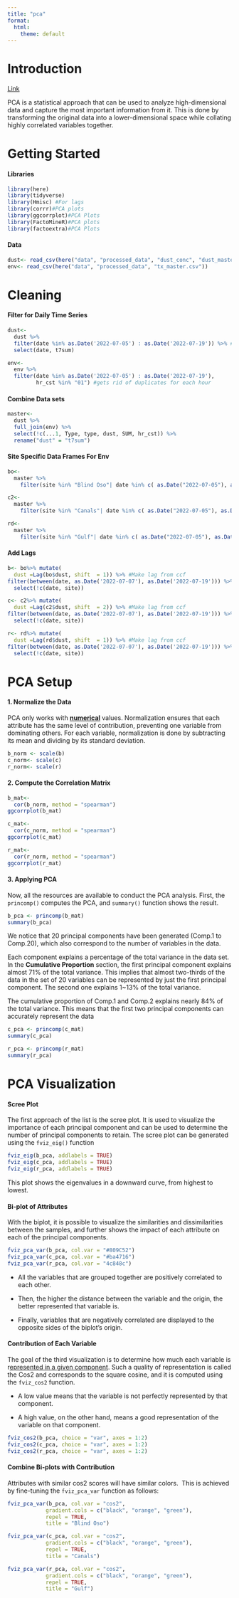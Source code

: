 ```yaml
---
title: "pca"
format:
  html:
    theme: default
---
```


# Introduction

[Link](https://www.datacamp.com/tutorial/pca-analysis-r)

PCA is a statistical approach that can be used to analyze high-dimensional data and capture the most important information from it. This is done by transforming the original data into a lower-dimensional space while collating highly correlated variables together.

# Getting Started

#### Libraries

```r
library(here)
library(tidyverse)
library(Hmisc) #For lags
library(corrr)#PCA plots
library(ggcorrplot)#PCA Plots
library(FactoMineR)#PCA plots
library(factoextra)#PCA Plots
```

#### Data

```r
dust<- read_csv(here("data", "processed_data", "dust_conc", "dust_master.csv"))#Dust Permutations
env<- read_csv(here("data", "processed_data", "tx_master.csv"))
```

# Cleaning

#### Filter for Daily Time Series

```r
dust<- 
  dust %>%
  filter(date %in% as.Date('2022-07-05') : as.Date('2022-07-19')) %>% #Need days prior for lag
  select(date, t7sum)

env<- 
  env %>%
  filter(date %in% as.Date('2022-07-05') : as.Date('2022-07-19'),
         hr_cst %in% "01") #gets rid of duplicates for each hour
```

#### Combine Data sets

```r
master<- 
  dust %>%
  full_join(env) %>%
  select(!c(...1, Type, type, dust, SUM, hr_cst)) %>%
  rename("dust" = "t7sum")
```

#### Site Specific Data Frames For Env

```r
bo<- 
  master %>%
    filter(site %in% "Blind Oso"| date %in% c( as.Date("2022-07-05"), as.Date("2022-07-06")))

c2<- 
  master %>%
    filter(site %in% "Canals"| date %in% c( as.Date("2022-07-05"), as.Date("2022-07-06")))

rd<- 
  master %>%
    filter(site %in% "Gulf"| date %in% c( as.Date("2022-07-05"), as.Date("2022-07-06")))
```

#### Add Lags

```r
b<- bo%>% mutate(
  dust =Lag(bo$dust, shift  = 1)) %>% #Make lag from ccf
filter(between(date, as.Date('2022-07-07'), as.Date('2022-07-19'))) %>%
  select(!c(date, site))

c<- c2%>% mutate(
  dust =Lag(c2$dust, shift  = 2)) %>% #Make lag from ccf
filter(between(date, as.Date('2022-07-07'), as.Date('2022-07-19'))) %>%
  select(!c(date, site))

r<- rd%>% mutate(
  dust =Lag(rd$dust, shift  = 1)) %>% #Make lag from ccf
filter(between(date, as.Date('2022-07-07'), as.Date('2022-07-19'))) %>%
  select(!c(date, site))
```

# PCA Setup

#### 1. Normalize the Data

PCA only works with [**numerical**]{.ul} values. Normalization ensures that each attribute has the same level of contribution, preventing one variable from dominating others. For each variable, normalization is done by subtracting its mean and dividing by its standard deviation.

```r
b_norm <- scale(b)
c_norm<- scale(c)
r_norm<- scale(r)
```

#### 2. Compute the Correlation Matrix

<!--# Should I so another with log-trans data and Pearson? -->

```r
b_mat<- 
  cor(b_norm, method = "spearman")
ggcorrplot(b_mat)

c_mat<- 
  cor(c_norm, method = "spearman")
ggcorrplot(c_mat)

r_mat<- 
  cor(r_norm, method = "spearman")
ggcorrplot(r_mat)
```

#### 3. Applying PCA

Now, all the resources are available to conduct the PCA analysis. First, the `princomp()` computes the PCA, and `summary()` function shows the result.

```r
b_pca <- princomp(b_mat)
summary(b_pca)
```

We notice that 20 principal components have been generated (Comp.1 to Comp.20), which also correspond to the number of variables in the data.

Each component explains a percentage of the total variance in the data set. In the **Cumulative Proportion** section, the first principal component explains almost 71% of the total variance. This implies that almost two-thirds of the data in the set of 20 variables can be represented by just the first principal component. The second one explains 1\~13% of the total variance. 

The cumulative proportion of Comp.1 and Comp.2 explains nearly 84% of the total variance. This means that the first two principal components can accurately represent the data

<!--# What is the threshold? 90%? -->

```r
c_pca <- princomp(c_mat)
summary(c_pca)
```

```r
r_pca <- princomp(r_mat)
summary(r_pca)
```

# PCA Visualization

#### Scree Plot

The first approach of the list is the scree plot. It is used to visualize the importance of each principal component and can be used to determine the number of principal components to retain. The scree plot can be generated using the `fviz_eig()` function

```r
fviz_eig(b_pca, addlabels = TRUE)
fviz_eig(c_pca, addlabels = TRUE)
fviz_eig(r_pca, addlabels = TRUE)
```

This plot shows the eigenvalues in a downward curve, from highest to lowest.

#### Bi-plot of Attributes

With the biplot, it is possible to visualize the similarities and dissimilarities between the samples, and further shows the impact of each attribute on each of the principal components.

```r
fviz_pca_var(b_pca, col.var = "#809C52")
fviz_pca_var(c_pca, col.var = "#ba4716")
fviz_pca_var(r_pca, col.var = "4c848c")

```

-   All the variables that are grouped together are positively correlated to each other.

-   Then, the higher the distance between the variable and the origin, the better represented that variable is.

-   Finally, variables that are negatively correlated are displayed to the opposite sides of the biplot's origin. 

#### Contribution of Each Variable

The goal of the third visualization is to determine how much each variable is r[epresented in a given component]{.ul}. Such a quality of representation is called the Cos2 and corresponds to the square cosine, and it is computed using the `fviz_cos2` function.

-   A low value means that the variable is not perfectly represented by that component. 

-   A high value, on the other hand, means a good representation of the variable on that component.

```r
fviz_cos2(b_pca, choice = "var", axes = 1:2)
fviz_cos2(c_pca, choice = "var", axes = 1:2)
fviz_cos2(r_pca, choice = "var", axes = 1:2)
```

#### Combine Bi-plots with Contribution

<!--# Figure out how to add ind. data points to these plots -->

Attributes with similar cos2 scores will have similar colors.  This is achieved by fine-tuning the `fviz_pca_var` function as follows:

```r
fviz_pca_var(b_pca, col.var = "cos2",
            gradient.cols = c("black", "orange", "green"),
            repel = TRUE,
            title = "Blind Oso")

fviz_pca_var(c_pca, col.var = "cos2",
            gradient.cols = c("black", "orange", "green"),
            repel = TRUE,
            title = "Canals")

fviz_pca_var(r_pca, col.var = "cos2",
            gradient.cols = c("black", "orange", "green"),
            repel = TRUE,
            title = "Gulf")
```
